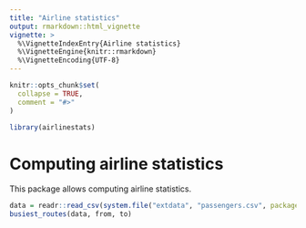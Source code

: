 ```yaml
---
title: "Airline statistics"
output: rmarkdown::html_vignette
vignette: >
  %\VignetteIndexEntry{Airline statistics}
  %\VignetteEngine{knitr::rmarkdown}
  %\VignetteEncoding{UTF-8}
---
```


```r
knitr::opts_chunk$set(
  collapse = TRUE,
  comment = "#>"
)
```

```r
library(airlinestats)
```

# Computing airline statistics

This package allows computing airline statistics.

```r
data = readr::read_csv(system.file("extdata", "passengers.csv", package="airlinestats"))
busiest_routes(data, from, to)
```
